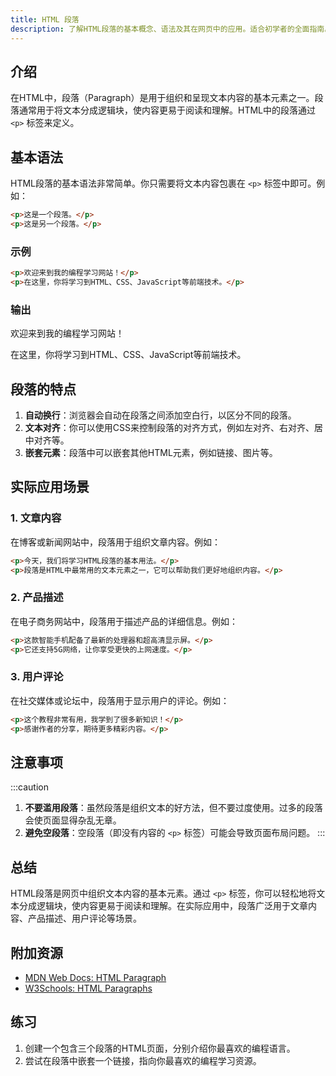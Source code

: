```yaml
---
title: HTML 段落
description: 了解HTML段落的基本概念、语法及其在网页中的应用。适合初学者的全面指南。
---
```


## 介绍

在HTML中，段落（Paragraph）是用于组织和呈现文本内容的基本元素之一。段落通常用于将文本分成逻辑块，使内容更易于阅读和理解。HTML中的段落通过 `<p>` 标签来定义。

## 基本语法

HTML段落的基本语法非常简单。你只需要将文本内容包裹在 `<p>` 标签中即可。例如：

```html
<p>这是一个段落。</p>
<p>这是另一个段落。</p>
```

### 示例

```html
<p>欢迎来到我的编程学习网站！</p>
<p>在这里，你将学习到HTML、CSS、JavaScript等前端技术。</p>
```

### 输出

欢迎来到我的编程学习网站！

在这里，你将学习到HTML、CSS、JavaScript等前端技术。

## 段落的特点

1. **自动换行**：浏览器会自动在段落之间添加空白行，以区分不同的段落。
2. **文本对齐**：你可以使用CSS来控制段落的对齐方式，例如左对齐、右对齐、居中对齐等。
3. **嵌套元素**：段落中可以嵌套其他HTML元素，例如链接、图片等。

## 实际应用场景

### 1. 文章内容

在博客或新闻网站中，段落用于组织文章内容。例如：

```html
<p>今天，我们将学习HTML段落的基本用法。</p>
<p>段落是HTML中最常用的文本元素之一，它可以帮助我们更好地组织内容。</p>
```

### 2. 产品描述

在电子商务网站中，段落用于描述产品的详细信息。例如：

```html
<p>这款智能手机配备了最新的处理器和超高清显示屏。</p>
<p>它还支持5G网络，让你享受更快的上网速度。</p>
```

### 3. 用户评论

在社交媒体或论坛中，段落用于显示用户的评论。例如：

```html
<p>这个教程非常有用，我学到了很多新知识！</p>
<p>感谢作者的分享，期待更多精彩内容。</p>
```

## 注意事项

:::caution
1. **不要滥用段落**：虽然段落是组织文本的好方法，但不要过度使用。过多的段落会使页面显得杂乱无章。
2. **避免空段落**：空段落（即没有内容的 `<p>` 标签）可能会导致页面布局问题。
:::

## 总结

HTML段落是网页中组织文本内容的基本元素。通过 `<p>` 标签，你可以轻松地将文本分成逻辑块，使内容更易于阅读和理解。在实际应用中，段落广泛用于文章内容、产品描述、用户评论等场景。

## 附加资源

- [MDN Web Docs: HTML Paragraph](https://developer.mozilla.org/en-US/docs/Web/HTML/Element/p)
- [W3Schools: HTML Paragraphs](https://www.w3schools.com/html/html_paragraphs.asp)

## 练习

1. 创建一个包含三个段落的HTML页面，分别介绍你最喜欢的编程语言。
2. 尝试在段落中嵌套一个链接，指向你最喜欢的编程学习资源。